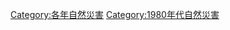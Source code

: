 {{Natural disasters by year | m=1 | c=9 | d=8 | y=0 }}
{{Commonscat|1980 natural disasters}}

[[Category:各年自然災害|Category:各年自然災害]]
[[Category:1980年代自然災害|Category:1980年代自然災害]]